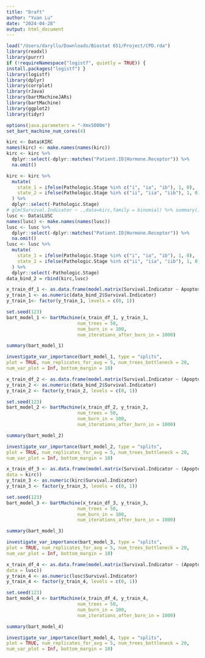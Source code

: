 ```yaml
---
title: "Draft"
author: "Yuan Lu"
date: "2024-04-28"
output: html_document
---
```


```r
load("/Users/daryllu/Downloads/Biostat 651/Project/CPD.rda")
library(readxl)
library(purrr)
if (!requireNamespace("logistf", quietly = TRUE)) {
install.packages("logistf") }
library(logistf)
library(dplyr)
library(corrplot)
library(rJava)
library(bartMachineJARs)
library(bartMachine)
library(ggplot2)
library(tidyr)

```





```r
options(java.parameters = "-Xmx5000m")
set_bart_machine_num_cores(4)


```





```r
kirc <- Data$KIRC
names(kirc) <- make.names(names(kirc))
kirc <- kirc %>%
  dplyr::select(-dplyr::matches("Patient.ID|Hormone.Receptor")) %>%
  na.omit()


```



```r
kirc <- kirc %>%
  mutate(
    state_1 = ifelse(Pathologic.Stage %in% c("i", "ia", "ib"), 1, 0),
    state_2 = ifelse(Pathologic.Stage %in% c("ii", "iia", "iib"), 1, 0)
  ) %>%
  dplyr::select(-Pathologic.Stage)
# glm(Survival.Indicator ~ .,data=kirc,family = binomial) %>% summary()
lusc <- Data$LUSC
names(lusc) <- make.names(names(lusc))
lusc <- lusc %>%
  dplyr::select(-dplyr::matches("Patient.ID|Hormone.Receptor")) %>%
  na.omit()
lusc <- lusc %>%
  mutate(
    state_1 = ifelse(Pathologic.Stage %in% c("i", "ia", "ib"), 1, 0),
    state_2 = ifelse(Pathologic.Stage %in% c("ii", "iia", "iib"), 1, 0)
  ) %>%
  dplyr::select(-Pathologic.Stage)
data_bind_2 = rbind(kirc,lusc)


```





```r
x_train_df_1 <- as.data.frame(model.matrix(Survival.Indicator ~ Apoptosis * Cancer.Code + Gender + Age.at.Diagnosis..Years. + state_1 + state_2, data = data_bind_2))
y_train_1 <- as.numeric(data_bind_2$Survival.Indicator)
y_train_1<- factor(y_train_1, levels = c(0, 1))

set.seed(123)  
bart_model_1 <- bartMachine(x_train_df_1, y_train_1, 
                          num_trees = 50, 
                          num_burn_in = 100, 
                          num_iterations_after_burn_in = 1000)

summary(bart_model_1)

```




```r
investigate_var_importance(bart_model_1, type = "splits", 
plot = TRUE, num_replicates_for_avg = 5, num_trees_bottleneck = 20, 
num_var_plot = Inf, bottom_margin = 10)


```






```r
x_train_df_2 <- as.data.frame(model.matrix(Survival.Indicator ~ (Apoptosis+ Gender + Age.at.Diagnosis..Years. + state_1 + state_2) * Cancer.Code, data = data_bind_2))
y_train_2 <- as.numeric(data_bind_2$Survival.Indicator)
y_train_2 <- factor(y_train_2, levels = c(0, 1))

set.seed(123)  
bart_model_2 <- bartMachine(x_train_df_2, y_train_2, 
                          num_trees = 50, 
                          num_burn_in = 100, 
                          num_iterations_after_burn_in = 1000)

summary(bart_model_2)


```




```r
investigate_var_importance(bart_model_2, type = "splits", 
plot = TRUE, num_replicates_for_avg = 5, num_trees_bottleneck = 20, 
num_var_plot = Inf, bottom_margin = 10)

```






```r
x_train_df_3 <- as.data.frame(model.matrix(Survival.Indicator ~ (Apoptosis + Gender + Age.at.Diagnosis..Years. + state_1 + state_2) ,
data = kirc))
y_train_3 <- as.numeric(kirc$Survival.Indicator)
y_train_3 <- factor(y_train_3, levels = c(0, 1))

set.seed(123)  
bart_model_3 <- bartMachine(x_train_df_3, y_train_3, 
                          num_trees = 50, 
                          num_burn_in = 100, 
                          num_iterations_after_burn_in = 1000)

summary(bart_model_3)


```




```r
investigate_var_importance(bart_model_3, type = "splits", 
plot = TRUE, num_replicates_for_avg = 5, num_trees_bottleneck = 20, 
num_var_plot = Inf, bottom_margin = 10)

```






```r
x_train_df_4 <- as.data.frame(model.matrix(Survival.Indicator ~ (Apoptosis + Gender + Age.at.Diagnosis..Years. + state_1 + state_2),
data = lusc))
y_train_4 <- as.numeric(lusc$Survival.Indicator)
y_train_4 <- factor(y_train_4, levels = c(0, 1))

set.seed(123)  
bart_model_4 <- bartMachine(x_train_df_4, y_train_4, 
                          num_trees = 50, 
                          num_burn_in = 100, 
                          num_iterations_after_burn_in = 1000)

summary(bart_model_4)


```




```r
investigate_var_importance(bart_model_4, type = "splits", 
plot = TRUE, num_replicates_for_avg = 5, num_trees_bottleneck = 20, 
num_var_plot = Inf, bottom_margin = 10)

```





